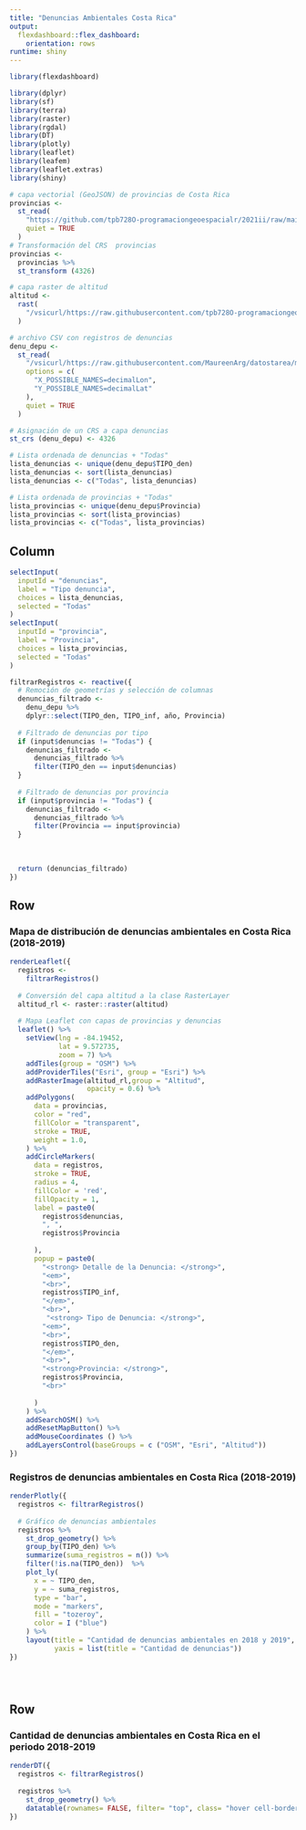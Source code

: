 ```yaml
---
title: "Denuncias Ambientales Costa Rica"
output: 
  flexdashboard::flex_dashboard:
    orientation: rows
runtime: shiny    
---
```


```r
library(flexdashboard)
```

```r
library(dplyr)
library(sf)
library(terra)
library(raster)
library(rgdal)
library(DT)
library(plotly)
library(leaflet)
library(leafem)
library(leaflet.extras)
library(shiny)
```

```r

# capa vectorial (GeoJSON) de provincias de Costa Rica
provincias <-
  st_read(
    "https://github.com/tpb728O-programaciongeoespacialr/2021ii/raw/main/datos/ign/delimitacion-territorial-administrativa/provincias-simplificadas_100m.geojson",
    quiet = TRUE
  )
# Transformación del CRS  provincias
provincias <-
  provincias %>%
  st_transform (4326)

# capa raster de altitud
altitud <-
  rast(
    "/vsicurl/https://raw.githubusercontent.com/tpb728O-programaciongeoespacialr/2021ii/master/datos/worldclim/altitud.tif"
  )

```

```r
# archivo CSV con registros de denuncias
denu_depu <-
  st_read(
    "/vsicurl/https://raw.githubusercontent.com/MaureenArg/datostarea/master/denucdepu.csv",
    options = c(
      "X_POSSIBLE_NAMES=decimalLon",
      "Y_POSSIBLE_NAMES=decimalLat"
    ),
    quiet = TRUE
  )

# Asignación de un CRS a capa denuncias
st_crs (denu_depu) <- 4326

```


```r
# Lista ordenada de denuncias + "Todas"
lista_denuncias <- unique(denu_depu$TIPO_den)
lista_denuncias <- sort(lista_denuncias)
lista_denuncias <- c("Todas", lista_denuncias)

# Lista ordenada de provincias + "Todas"
lista_provincias <- unique(denu_depu$Provincia)
lista_provincias <- sort(lista_provincias)
lista_provincias <- c("Todas", lista_provincias)
```



Column {.sidebar}
-----------------------------------------------------------------------

```r
selectInput(
  inputId = "denuncias",
  label = "Tipo denuncia",
  choices = lista_denuncias,
  selected = "Todas"
)
selectInput(
  inputId = "provincia",
  label = "Provincia",
  choices = lista_provincias,
  selected = "Todas"
)

filtrarRegistros <- reactive({
  # Remoción de geometrías y selección de columnas
  denuncias_filtrado <-
    denu_depu %>%
    dplyr::select(TIPO_den, TIPO_inf, año, Provincia)
  
  # Filtrado de denuncias por tipo
  if (input$denuncias != "Todas") {
    denuncias_filtrado <-
      denuncias_filtrado %>%
      filter(TIPO_den == input$denuncias)
  }
  
  # Filtrado de denuncias por provincia
  if (input$provincia != "Todas") {
    denuncias_filtrado <-
      denuncias_filtrado %>%
      filter(Provincia == input$provincia)
  }
  
 
  
  return (denuncias_filtrado)
})
```

Row
-----------------------------------------------------------------------

### Mapa de distribución de denuncias ambientales en Costa Rica (2018-2019)

```r
renderLeaflet({
  registros <-
    filtrarRegistros()
  
  # Conversión del capa altitud a la clase RasterLayer
  altitud_rl <- raster::raster(altitud)
  
  # Mapa Leaflet con capas de provincias y denuncias
  leaflet() %>%
    setView(lng = -84.19452,
            lat = 9.572735,
            zoom = 7) %>%
    addTiles(group = "OSM") %>%
    addProviderTiles("Esri", group = "Esri") %>%
    addRasterImage(altitud_rl,group = "Altitud",
                   opacity = 0.6) %>%
    addPolygons(
      data = provincias,
      color = "red",
      fillColor = "transparent",
      stroke = TRUE,  
      weight = 1.0,
    ) %>%
    addCircleMarkers(
      data = registros, 
      stroke = TRUE,
      radius = 4,
      fillColor = 'red',
      fillOpacity = 1,
      label = paste0(
        registros$denuncias,
        ", ",
        registros$Provincia
        
      ),
      popup = paste0(
        "<strong> Detalle de la Denuncia: </strong>",
        "<em>",
        "<br>",
        registros$TIPO_inf,
        "</em>",
        "<br>",
         "<strong> Tipo de Denuncia: </strong>",
        "<em>",
        "<br>",
        registros$TIPO_den,
        "</em>",
        "<br>",
        "<strong>Provincia: </strong>",
        registros$Provincia,
        "<br>"
        
      )
    ) %>%
    addSearchOSM() %>%
    addResetMapButton() %>%
    addMouseCoordinates () %>%
    addLayersControl(baseGroups = c ("OSM", "Esri", "Altitud"))
}) 
```


### Registros de denuncias ambientales en Costa Rica (2018-2019)

```r





renderPlotly({
  registros <- filtrarRegistros()
  
  # Gráfico de denuncias ambientales
  registros %>%
    st_drop_geometry() %>%
    group_by(TIPO_den) %>%
    summarize(suma_registros = n()) %>%
    filter(!is.na(TIPO_den))  %>%
    plot_ly(
      x = ~ TIPO_den,
      y = ~ suma_registros,
      type = "bar",
      mode = "markers",
      fill = "tozeroy",
      color = I ("blue")
    ) %>%
    layout(title = "Cantidad de denuncias ambientales en 2018 y 2019", xaxis = list(title = "Tipo de denuncias"),
           yaxis = list(title = "Cantidad de denuncias"))
})





```

Row
-----------------------------------------------------------------------

### Cantidad de denuncias ambientales en Costa Rica en el periodo 2018-2019

```r
renderDT({
  registros <- filtrarRegistros()
  
  registros %>%
    st_drop_geometry() %>%
    datatable(rownames= FALSE, filter= "top", class= "hover cell-border stripe", caption= "Tabla 1: Tipo de denuncias ambientales según año", colnames = c( "Tipo de denuncia", "Detalle de la denuncia", "Año",  "Provincia"), extensions = "Buttons", options = list (language = list (url = "//cdn.datatables.net/plug-ins/1.10.11/i18n/Spanish.json"),pageLength = 4, dom = "Bfrtip", buttons = c("csv", "excel", "pdf")))
})
```
